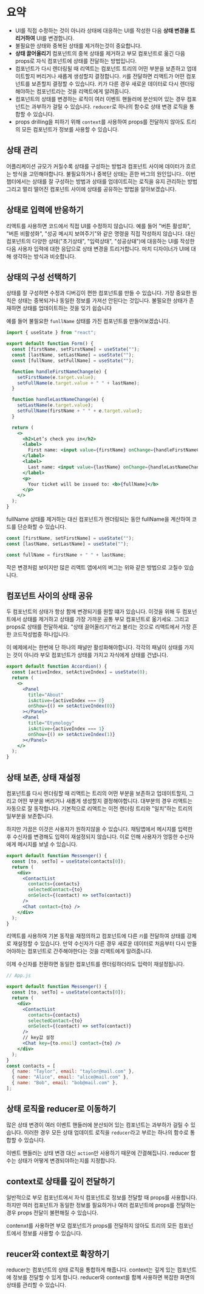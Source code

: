 # 요약

- UI를 직접 수정하는 것이 아니라 상태에 대응하는 UI를 작성한 다음 **상태 변경을 트리거하여** UI를 변경합니다.
- 불필요한 상태와 중복된 상태를 제거하는것이 중요합니다.
- **상태 끌어올리기** 컴포넌트의 중복 상태를 제거하고 부모 컴포넌트로 옮긴 다음 props로 자식 컴포넌트에 상태를 전달하는 방법입니다.
- 컴포넌트가 다시 렌더링될 때 리액트는 컴포넌트 트리의 어떤 부분을 보존하고 업데이트할지 버리거나 새롭게 생성할지 결정합니다. `키`를 전달하면 리액트가 어떤 컴포넌트를 보존할지 결정할 수 있습니다. 키가 다른 경우 새로운 데이터로 다시 렌더링해야하는 컴포넌트라는 것을 리액트에게 알려줍니다.
- 컴포넌트의 상태를 변경하는 로직이 여러 이벤트 핸들러에 분산되어 있는 경우 컴포넌트는 과부하가 걸릴 수 있습니다. `reducer`로 하나의 함수로 상태 변경 로직을 통합할 수 있습니다.
- props drilling을 피하기 위해 `context`를 사용하여 props를 전달하지 않아도 트리의 모든 컴포넌트가 정보를 사용할 수 있습니다.

## 상태 관리

어플리케이션 규모가 커질수록 상태를 구성하는 방법과 컴포넌트 사이에 데이터가 흐르는 방식을 고민해야합니다.
불필요하거나 중복단 상태는 흔한 버그의 원인입니다.. 이번 챕터에서는 상태를 잘 구성하는 방법과 상태를 업데이트히는 로직을 유지 관리하는 방법 그리고 멀리 떨어진 컴포넌트 사이에 상태를 공유하는 방법을 알아보겠습니다.

## 상태로 입력에 반응하기

리액트를 사용하면 코드에서 직접 UI를 수정하지 않습니다.
예를 들어 "버튼 활성화", "버튼 비활성화", "성공 메시지 보여주기"와 같은 명령을 직접 작성하지 않습니다.
대신 컴포넌트의 다양한 상태("초기상태", "입력상태", "성공상턔")에 대응하는 UI를 작성한 다음 사용자 입력에 대한 응답으로 상태 변경을 트리거합니다.
마치 디자이너가 UI에 대해 생각하는 방식과 비슷합니다.

## 상태의 구성 선택하기

상태를 잘 구성하면 수정과 디버깅이 편한 컴포넌트를 만들 수 있습니다. 가장 중요한 원칙은 상태는 중복되거나 동일한 정보를 가져선 안된다는 것입니다. 불필요한 상태가 존재하면 상태를 업데이트하는 것을 잊기 쉽습니다

예를 들어 불필요한 `funllName` 상태를 가진 컴포넌트를 만들어보겠습니다.

```jsx
import { useState } from "react";

export default function Form() {
  const [firstName, setFirstName] = useState("");
  const [lastName, setLastName] = useState("");
  const [fullName, setFullName] = useState("");

  function handleFirstNameChange(e) {
    setFirstName(e.target.value);
    setFullName(e.target.value + " " + lastName);
  }

  function handleLastNameChange(e) {
    setLastName(e.target.value);
    setFullName(firstName + " " + e.target.value);
  }

  return (
    <>
      <h2>Let’s check you in</h2>
      <label>
        First name: <input value={firstName} onChange={handleFirstNameChange} />
      </label>
      <label>
        Last name: <input value={lastName} onChange={handleLastNameChange} />
      </label>
      <p>
        Your ticket will be issued to: <b>{fullName}</b>
      </p>
    </>
  );
}
```

fullName 상태를 제거하는 대신 컴포넌트가 렌더링되는 동안 fullName을 계산하여 코드를 단순화할 수 있습니다.

```jsx
const [firstName, setFirstName] = useState("");
const [lastName, setLastName] = useState("");

const fullName = firstName + " " + lastName;
```

작은 변경처럼 보이지만 많은 리액트 앱에서의 버그는 위와 같은 방법으로 고칠수 있습니다.

## 컴포넌트 사이의 상태 공유

두 컴포넌트의 상태가 항상 함께 변경되기를 원할 떄가 있습니다.
이것을 위해 두 컴포넌트에서 상태를 제거하고 상태를 가장 가까운 공통 부모 컴포넌트로 옮기세요. 그리고 props로 상태를 전달하세요.
"상태 끌어올리기"라고 불리는 것으로 리액트에서 가장 흔한 코드작성법중 하나입니다.

이 예제에서는 한번에 단 하나의 패널만 활성화해야합니다.
각각의 패널이 상태를 가지는 것이 아니라 부모 컴포넌트가 상태를 가지고 자식에게 상태를 건냅니다.

```jsx
export default function Accordion() {
  const [activeIndex, setActiveIndex] = useState(0);
  return (
    <>
      <Panel
        title="About"
        isActive={activeIndex === 0}
        onShow={() => setActiveIndex(0)}
      ></Panel>
      <Panel
        title="Etymology"
        isActive={activeIndex === 1}
        onShow={() => setActiveIndex(1)}
      ></Panel>
    </>
  );
}
```

## 상태 보존, 상태 재설정

컴포넌트를 다시 렌더링할 때 리액트는 트리의 어떤 부분을 보존하고 업데이트할지, 그리고 어떤 부분을 버리거나 새롭게 생성할지 결정해야합니다.
대부분의 경우 리액트는 자동으로 잘 동작합니다. 기본적으로 리액트는 이전 렌더링 트리와 "일치"하는 트리의 일부분을 보존합니다.

하지만 가끔은 이것은 사용자가 원하지않을 수 있습니다. 채팅앱에서 메시지를 입력한 후 수신자를 변경해도 입력이 재설정되지 않습니다. 이로 인해 사용자가 엉뚱한 수신자에게 메시지를 보낼 수 있습니다.

```jsx
export default function Messenger() {
  const [to, setTo] = useState(contacts[0]);
  return (
    <div>
      <ContactList
        contacts={contacts}
        selectedContact={to}
        onSelect={(contact) => setTo(contact)}
      />
      <Chat contact={to} />
    </div>
  );
}
```

리액트를 사용하여 기본 동작을 재정의하고 컴포넌트에 다른 `키`를 전달하여 상태를 강제로 재설정할 수 있습니다. 만약 수신자가 다른 경우 새로운 데이터로 처음부터 다시 만들어야하는 컴포넌트로 간주해야한다는 것을 리액트에게 알려줍니다.

이제 수신자를 전환하면 동일한 컴포넌트를 렌더링하더라도 입력이 재설정됩니다.

```jsx
// App.js

export default function Messenger() {
  const [to, setTo] = useState(contacts[0]);
  return (
    <div>
      <ContactList
        contacts={contacts}
        selectedContact={to}
        onSelect={(contact) => setTo(contact)}
      />
      // key값 설정
      <Chat key={to.email} contact={to} />
    </div>
  );
}
const contacts = [
  { name: "Taylor", email: "taylor@mail.com" },
  { name: "Alice", email: "alice@mail.com" },
  { name: "Bob", email: "bob@mail.com" },
];
```

## 상태 로직을 reducer로 이동하기

많은 상태 변경이 여러 이벤트 핸들러에 분산되어 있는 컴포넌트는 과부하가 걸릴 수 있습니다.
이러한 경우 모든 상태 업데이트 로직을 `reducer`라고 부르는 하나의 함수로 통합할 수 있습니다.

이벤트 핸들러는 상태 변경 대신 `action`만 사용하기 때문에 간결해집니다. reducer 함수는 상태가 어떻게 변경되야하는지를 지정합니다.

## context로 상태를 깊이 전달하기

일반적으로 부모 컴포넌트에서 자식 컴포넌트로 정보를 전달할 때 props를 사용합니다. 하지만 여러 컴포넌트가 동일한 정보를 필요하거나 여러 컴포넌트에 props를 전달하는 경우 props 전달이 불편해질 수 있습니다.

contenxt를 사용하면 부모 컴포넌트가 props를 전달하지 않아도 트리의 모든 컴포넌트에서 정보를 사용할 수 있습니다.

## reucer와 context로 확장하기

reducer는 컴포넌트의 상태 로직을 통합하게 해줍니다. context는 깊게 있는 컴포넌트에 정보를 전달할 수 있게 합니다.
reducer와 context를 함꼐 사용하면 복잡한 화면의 상태를 관리할 수 있습니다.
